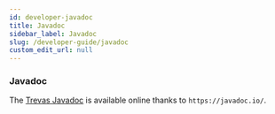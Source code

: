```yaml
---
id: developer-javadoc
title: Javadoc
sidebar_label: Javadoc
slug: /developer-guide/javadoc
custom_edit_url: null
---
```


### Javadoc

The <a href="https://javadoc.io/doc/fr.insee.trevas" target="_blank" rel="noopener noreferrer">Trevas Javadoc</a> is available online thanks to `https://javadoc.io/`.
